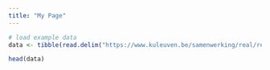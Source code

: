 ```yaml
---
title: "My Page"
---
```



```r
# load example data
data <- tibble(read.delim("https://www.kuleuven.be/samenwerking/real/real-book/viechtbauer2022_data_esmda_example"))

head(data)
```


